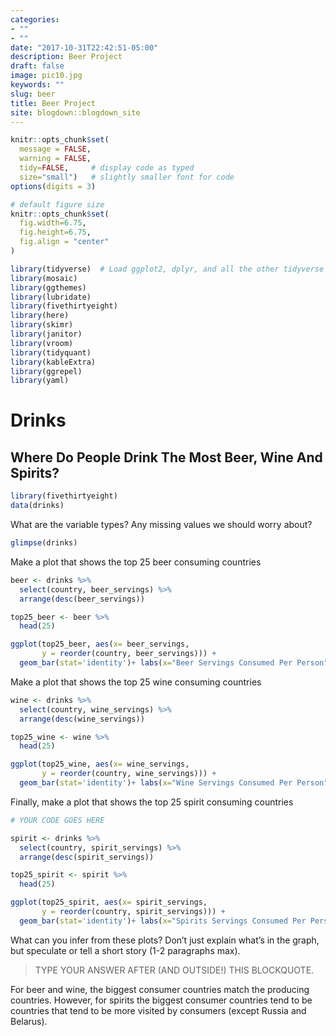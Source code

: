 ```yaml
---
categories:
- ""
- ""
date: "2017-10-31T22:42:51-05:00"
description: Beer Project
draft: false
image: pic10.jpg
keywords: ""
slug: beer
title: Beer Project
site: blogdown::blogdown_site
---
```



```r
knitr::opts_chunk$set(
  message = FALSE, 
  warning = FALSE, 
  tidy=FALSE,     # display code as typed
  size="small")   # slightly smaller font for code
options(digits = 3)

# default figure size
knitr::opts_chunk$set(
  fig.width=6.75, 
  fig.height=6.75,
  fig.align = "center"
)
```

```r
library(tidyverse)  # Load ggplot2, dplyr, and all the other tidyverse packages
library(mosaic)
library(ggthemes)
library(lubridate)
library(fivethirtyeight)
library(here)
library(skimr)
library(janitor)
library(vroom)
library(tidyquant)
library(kableExtra)
library(ggrepel)
library(yaml)
```
# Drinks
## Where Do People Drink The Most Beer, Wine And Spirits?

```r
library(fivethirtyeight)
data(drinks)

```

What are the variable types? Any missing values we should worry about? 

```r
glimpse(drinks)

```

Make a plot that shows the top 25 beer consuming countries

```r

beer <- drinks %>% 
  select(country, beer_servings) %>% 
  arrange(desc(beer_servings))

top25_beer <- beer %>% 
  head(25)

ggplot(top25_beer, aes(x= beer_servings,
       y = reorder(country, beer_servings))) +
  geom_bar(stat='identity')+ labs(x="Beer Servings Consumed Per Person",y = "Country", title = "Top 25 Beer Consuming Countries")

```

Make a plot that shows the top 25 wine consuming countries

```r

wine <- drinks %>% 
  select(country, wine_servings) %>% 
  arrange(desc(wine_servings))

top25_wine <- wine %>% 
  head(25)

ggplot(top25_wine, aes(x= wine_servings,
       y = reorder(country, wine_servings))) +
  geom_bar(stat='identity')+ labs(x="Wine Servings Consumed Per Person",y = "Country", title = "Top 25 Wine Consuming Countries")

```

Finally, make a plot that shows the top 25 spirit consuming countries
```r
# YOUR CODE GOES HERE

spirit <- drinks %>% 
  select(country, spirit_servings) %>% 
  arrange(desc(spirit_servings))

top25_spirit <- spirit %>% 
  head(25)

ggplot(top25_spirit, aes(x= spirit_servings,
       y = reorder(country, spirit_servings))) +
  geom_bar(stat='identity')+ labs(x="Spirits Servings Consumed Per Person",y = "Country", title = "Top 25 Spirits Consuming Countries")

```

What can you infer from these plots? Don't just explain what's in the graph, but speculate or tell a short story (1-2 paragraphs max).

> TYPE YOUR ANSWER AFTER (AND OUTSIDE!) THIS BLOCKQUOTE.

For beer and wine, the biggest consumer countries match the producing countries. However, for spirits the biggest consumer countries tend to be countries that tend to be more visited by consumers (except Russia and Belarus).